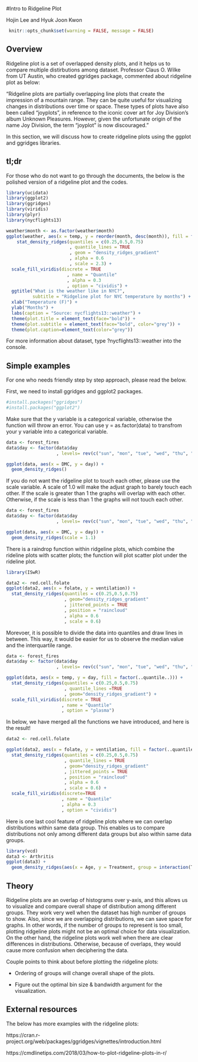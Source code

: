 #Intro to Ridgeline Plot

Hojin Lee and Hyuk Joon Kwon

```r
 knitr::opts_chunk$set(warning = FALSE, message = FALSE)
```

## Overview

Ridgeline plot is a set of overlapped density plots, and it helps us to compare multiple distirbutions among dataset. Professor Claus O. Wilke from UT Austin, who created ggridges package, commented about ridgeline plot as below: 

"Ridgeline plots are partially overlapping line plots that create the impression of a mountain range. They can be quite useful for visualizing changes in distributions over time or space. These types of plots have also been called “joyplots”, in reference to the iconic cover art for Joy Division’s album Unknown Pleasures. However, given the unfortunate origin of the name Joy Division, the term “joyplot” is now discouraged."

In this section, we will discuss how to create ridgeline plots using the ggplot and ggridges libraries.

## tl;dr

For those who do not want to go through the documents, the below is the polished version of a ridgeline plot and the codes.

```r
library(ucidata)
library(ggplot2)
library(ggridges)
library(viridis)
library(plyr)
library(nycflights13)

weather$month <- as.factor(weather$month)
ggplot(weather, aes(x = temp, y = reorder(month, desc(month)), fill = factor(..quantile..))) + 
    stat_density_ridges(quantiles = c(0.25,0.5,0.75)
                        , quantile_lines = TRUE
                        , geom = "density_ridges_gradient"
                        , alpha = 0.6
                        , scale = 2.3) + 
  scale_fill_viridis(discrete = TRUE
                       , name = "Quantile"
                       , alpha = 0.3
                       , option = "cividis") + 
  ggtitle("What is the weather like in NYC?",
          subtitle = "Ridgeline plot for NYC temperature by months") +
  xlab("Temperature (F)") + 
  ylab("Months") +
  labs(caption = "Source: nycflights13::weather") +
  theme(plot.title = element_text(face="bold")) +
  theme(plot.subtitle = element_text(face="bold", color="grey")) +
  theme(plot.caption=element_text(color="grey"))

```
For more information about dataset, type ?nycflights13::weather into the console.

## Simple examples

For one who needs friendly step by step approach, please read the below.

First, we need to install ggridges and ggplot2 packages.
```r
#install.packages("ggridges")
#install.packages("ggplot2")
```

Make sure that the y variable is a categorical variable, otherwise the function will throw an error. You can use y = as.factor(data) to transfrom your y variable into a categorical variable. 

```r
data <- forest_fires
data$day <- factor(data$day
                   , levels= rev(c("sun", "mon", "tue", "wed", "thu", "fri", "sat")))

ggplot(data, aes(x = DMC, y = day)) + 
  geom_density_ridges()
```

If you do not want the ridgeline plot to touch each other, please use the scale variable. A scale of 1.0 will make the adjust graph to barely touch each other. If the scale is greater than 1 the graphs will overlap with each other. Otherwise, if the scale is less than 1 the graphs will not touch each other. 

```r
data <- forest_fires
data$day <- factor(data$day
                   , levels= rev(c("sun", "mon", "tue", "wed", "thu", "fri", "sat")))

ggplot(data, aes(x = DMC, y = day)) + 
  geom_density_ridges(scale = 1.1)
```

There is a raindrop function within ridgeline plots, which combine the rideline plots with scatter plots; the function will plot scatter plot under the rideline plot.

```r
library(ISwR)

data2 <- red.cell.folate
ggplot(data2, aes(x = folate, y = ventilation)) + 
  stat_density_ridges(quantiles = c(0.25,0.5,0.75)
                      , geom="density_ridges_gradient"
                      , jittered_points = TRUE
                      , position = "raincloud"
                      , alpha = 0.6
                      , scale = 0.6) 
```

Morevoer, it is possible to divide the data into quantiles and draw lines in between. This way, it would be easier for us to observe the median value and the interquartile range.

```r
data <- forest_fires
data$day <- factor(data$day
                   , levels= rev(c("sun", "mon", "tue", "wed", "thu", "fri", "sat")))

ggplot(data, aes(x = temp, y = day, fill = factor(..quantile..))) + 
  stat_density_ridges(quantiles = c(0.25,0.5,0.75)
                      , quantile_lines =TRUE
                      , geom="density_ridges_gradient") + 
  scale_fill_viridis(discrete = TRUE
                     , name = "Quantile"
                     , option = "plasma")

```

In below, we have merged all the functions we have introduced, and here is the result!

```r
data2 <- red.cell.folate

ggplot(data2, aes(x = folate, y = ventilation, fill = factor(..quantile..))) +
  stat_density_ridges(quantiles = c(0.25,0.5,0.75)
                      , quantile_lines = TRUE
                      , geom="density_ridges_gradient"
                      , jittered_points = TRUE
                      , position = "raincloud"
                      , alpha = 0.6
                      , scale = 0.6) + 
  scale_fill_viridis(discrete=TRUE
                     , name = "Quantile"
                     , alpha = 0.3
                     , option = "cividis")
```

Here is one last cool feature of ridgeline plots where we can overlap distributions within same data group. This enables us to compare distributions not only among different data groups but also within same data groups. 

```r
library(vcd)
data3 <- Arthritis
ggplot(data3) + 
  geom_density_ridges(aes(x = Age, y = Treatment, group = interaction(Treatment,Improved),fill = Improved), alpha = 0.7)
```

## Theory

Ridgeline plots are an overlap of histograms over y-axis, and this allows us to visualize and compare overall shape of distribution among different groups. They work very well when the dataset has high number of groups to show. Also, since we are overlapping distributions, we can save space for graphs. In other words, if the number of groups to represent is too small, plotting ridgeline plots might not be an optimal choice for data visualization. 
  On the other hand, the ridgeline plots work well when there are clear differences in distributions. Otherwise, because of overlaps, they would cause more confusion when deciphering the data.  

Couple points to think about before plotting the ridgeline plots:

  * Ordering of groups will change overall shape of the plots.

  * Figure out the optimal bin size & bandwidth argument for the visualization.


## External resources

The below has more examples with the ridgeline plots:

https://cran.r-project.org/web/packages/ggridges/vignettes/introduction.html

https://cmdlinetips.com/2018/03/how-to-plot-ridgeline-plots-in-r/
